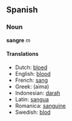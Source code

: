 ==Spanish==
===Noun===
'''sangre''' ''m''

====Translations====
*Dutch: [[bloed]]
*English: [[blood]]
*French: [[sang]]
*Greek: (aima)
*Indonesian: [[darah]]
*Latin: [[sangua]]
*Romanica: [[sanguine]]
*Swedish: [[blod]]